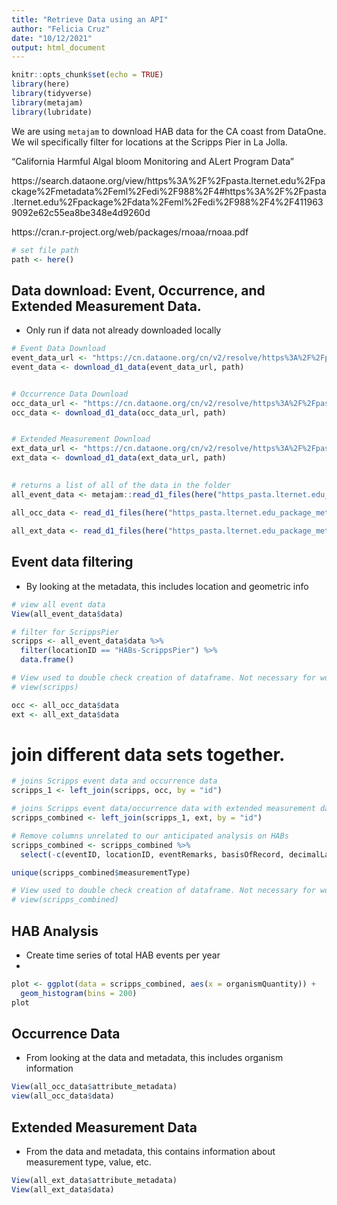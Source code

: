 ```yaml
---
title: "Retrieve Data using an API"
author: "Felicia Cruz"
date: "10/12/2021"
output: html_document
---
```


```r
knitr::opts_chunk$set(echo = TRUE)
library(here)
library(tidyverse)
library(metajam)
library(lubridate)

```
We are using `metajam` to download HAB data for the CA coast from DataOne. We wil specifically filter for locations at the Scripps Pier in La Jolla.

"California Harmful Algal bloom Monitoring and ALert Program Data"

https://search.dataone.org/view/https%3A%2F%2Fpasta.lternet.edu%2Fpackage%2Fmetadata%2Feml%2Fedi%2F988%2F4#https%3A%2F%2Fpasta.lternet.edu%2Fpackage%2Fdata%2Feml%2Fedi%2F988%2F4%2F4119639092e62c55ea8be348e4d9260d

https://cran.r-project.org/web/packages/rnoaa/rnoaa.pdf

```r
# set file path
path <- here()

```


## Data download: Event, Occurrence, and Extended Measurement Data.
 - Only run if data not already downloaded locally
```r

# Event Data Download
event_data_url <- "https://cn.dataone.org/cn/v2/resolve/https%3A%2F%2Fpasta.lternet.edu%2Fpackage%2Fdata%2Feml%2Fedi%2F988%2F4%2F4119639092e62c55ea8be348e4d9260d"
event_data <- download_d1_data(event_data_url, path)


# Occurrence Data Download
occ_data_url <- "https://cn.dataone.org/cn/v2/resolve/https%3A%2F%2Fpasta.lternet.edu%2Fpackage%2Fdata%2Feml%2Fedi%2F988%2F4%2F7ad56af78ac5f73d81f5e80293f1d6c9"
occ_data <- download_d1_data(occ_data_url, path)


# Extended Measurement Download
ext_data_url <- "https://cn.dataone.org/cn/v2/resolve/https%3A%2F%2Fpasta.lternet.edu%2Fpackage%2Fdata%2Feml%2Fedi%2F988%2F4%2Ff616903aa9a2592cb3082cb3b9525270"
ext_data <- download_d1_data(ext_data_url, path)
```

## 
```r

# returns a list of all of the data in the folder 
all_event_data <- metajam::read_d1_files(here("https_pasta.lternet.edu_package_metadata_eml_edi_988_4__event__csv"))

all_occ_data <- read_d1_files(here("https_pasta.lternet.edu_package_metadata_eml_edi_988_4__occurrence__csv"))

all_ext_data <- read_d1_files(here("https_pasta.lternet.edu_package_metadata_eml_edi_988_4__extendedmeasurementorfact__csv"))


```


## Event data filtering
- By looking at the metadata, this includes location and geometric info 
```r

# view all event data
View(all_event_data$data)

# filter for ScrippsPier
scripps <- all_event_data$data %>% 
  filter(locationID == "HABs-ScrippsPier") %>% 
  data.frame()

# View used to double check creation of dataframe. Not necessary for workflow
# view(scripps)

occ <- all_occ_data$data
ext <- all_ext_data$data

```

# join different data sets together.  
```r
# joins Scripps event data and occurrence data
scripps_1 <- left_join(scripps, occ, by = "id")

# joins Scripps event data/occurrence data with extended measurement data
scripps_combined <- left_join(scripps_1, ext, by = "id")
```

```r

# Remove columns unrelated to our anticipated analysis on HABs
scripps_combined <- scripps_combined %>% 
  select(-c(eventID, locationID, eventRemarks, basisOfRecord, decimalLatitude, decimalLongitude,minimumDepthInMeters, maximumDepthInMeters,coordinateUncertaintyInMeters, measurementID, measurementTypeID, measurementUnitID)) 

```

```r

unique(scripps_combined$measurementType)

# View used to double check creation of dataframe. Not necessary for workflow
# view(scripps_combined)
```

## HAB Analysis
 - Create time series of total HAB events per year
 - 




```r
plot <- ggplot(data = scripps_combined, aes(x = organismQuantity)) +
  geom_histogram(bins = 200)
plot
```


## Occurrence Data
- From looking at the data and metadata, this includes organism information 
```r

View(all_occ_data$attribute_metadata)
view(all_occ_data$data)
```

## Extended Measurement Data 
- From the data and metadata, this contains information about measurement type, value, etc.  
```r

View(all_ext_data$attribute_metadata)
View(all_ext_data$data)
```

